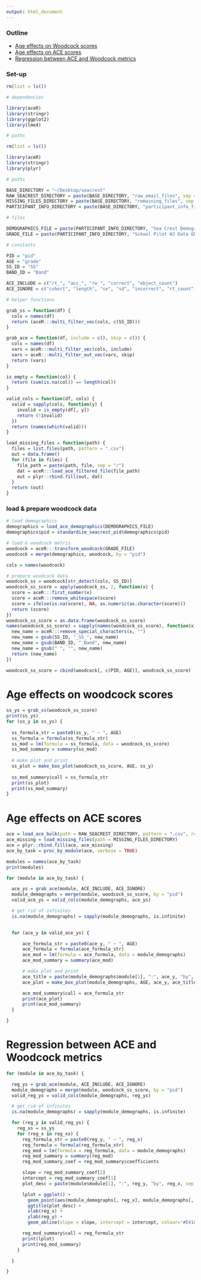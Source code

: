 ```yaml
---
output: html_document
---
```


### Outline

- [Age effects on Woodcock scores](#age-effects-on-woodcock-scores)
- [Age effects on ACE scores](#age-effects-on-ace-scores)
- [Regression between ACE and Woodcock metrics](#regression-between-ace-and-woodcock-metrics)

### Set-up

```r

rm(list = ls())

# dependencies

library(aceR)
library(stringr)
library(ggplot2)
library(lme4)

# paths

rm(list = ls())

library(aceR)
library(stringr)
library(plyr)

# paths

BASE_DIRECTORY = "~/Desktop/seacrest"
RAW_SEACREST_DIRECTORY = paste(BASE_DIRECTORY, "raw_email_files", sep = "/")
MISSING_FILES_DIRECTORY = paste(BASE_DIRECTORY, "remaining_files", sep = "/")
PARTICIPANT_INFO_DIRECTORY = paste(BASE_DIRECTORY, "participant_info_files", sep = "/")

# files

DEMOGRAPHICS_FILE = paste(PARTICIPANT_INFO_DIRECTORY, "Sea Crest Demographics.xlsx", sep = "/")
GRADE_FILE = paste(PARTICIPANT_INFO_DIRECTORY, "School Pilot WJ Data GRADE.xlsx", sep = "/")

# constants

PID = "pid"
AGE = "grade"
SS_ID = "SS"
BAND_ID = "Band"

ACE_INCLUDE = c("rt_", "acc_", "rw_", "correct", "object_count")
ACE_IGNORE = c("cohort", "length", "se", "sd", "incorrect", "rt_count", "rw_count")

# helper functions 

grab_ss = function(df) {
  cols = names(df)
  return (aceR:::multi_filter_vec(cols, c(SS_ID)))
}

grab_ace = function(df, include = c(), skip = c()) {
  cols = names(df)
  vars = aceR:::multi_filter_vec(cols, include)
  vars = aceR:::multi_filter_out_vec(vars, skip)
  return (vars)
}

is_empty = function(col) {
  return (sum(is.na(col)) == length(col))
}

valid_cols = function(df, cols) {
  valid = sapply(cols, function(y) {
    invalid = is_empty(df[, y])
    return (!invalid)
  })
  return (names(which(valid)))
}

load_missing_files = function(path) {
  files = list.files(path, pattern = ".csv")
  out = data.frame()
  for (file in files) {
    file_path = paste(path, file, sep = "/")
    dat = aceR:::load_ace_filtered_file(file_path)
    out = plyr::rbind.fill(out, dat)
  }
  return (out)
}

```

### load & prepare woodcock data

```r

# load demographics
demographics = load_ace_demographics(DEMOGRAPHICS_FILE)
demographics$pid = standardize_seacrest_pid(demographics$pid)

# load & woodcock metris
woodcock = aceR:::transform_woodcock(GRADE_FILE)
woodcock = merge(demographics, woodcock, by = "pid")

cols = names(woodcock)

# prepare woodcock data
woodcock_ss = woodcock[str_detect(cols, SS_ID)]
woodcock_ss_score = apply(woodcock_ss, 2, function(x) {
  score = aceR:::first_number(x)
  score = aceR:::remove_whitespace(score)
  score = ifelse(is.na(score), NA, as.numeric(as.character(score)))
  return (score)
})
woodcock_ss_score = as.data.frame(woodcock_ss_score)
names(woodcock_ss_score) = sapply(names(woodcock_ss_score), function(x) {
  new_name = aceR:::remove_special_characters(x, "")
  new_name = gsub(SS_ID, "_SS_", new_name)
  new_name = gsub(BAND_ID, "_Band", new_name)
  new_name = gsub(" ", "", new_name)
  return (new_name)
})

woodcock_ss_score = cbind(woodcock[, c(PID, AGE)], woodcock_ss_score)

```

# Age effects on woodcock scores

```r
ss_ys = grab_ss(woodcock_ss_score)
print(ss_ys)
for (ss_y in ss_ys) {
  
  ss_formula_str = paste0(ss_y, " ~ ", AGE)
  ss_formula = formula(ss_formula_str)
  ss_mod = lm(formula = ss_formula, data = woodcock_ss_score)
  ss_mod_summary = summary(ss_mod)
  
  # make plot and print
  ss_plot = make_box_plot(woodcock_ss_score, AGE, ss_y)
  
  ss_mod_summary$call = ss_formula_str
  print(ss_plot)
  print(ss_mod_summary)
}

```

# Age effects on ACE scores

```r

ace = load_ace_bulk(path = RAW_SEACREST_DIRECTORY, pattern = ".csv", recursive = FALSE)
ace_missing = load_missing_files(path = MISSING_FILES_DIRECTORY)
ace = plyr::rbind.fill(ace, ace_missing)
ace_by_task = proc_by_module(ace, verbose = TRUE)

modules = names(ace_by_task)
print(modules)

```

```r

for (module in ace_by_task) {

  ace_ys = grab_ace(module, ACE_INCLUDE, ACE_IGNORE)
  module_demographs = merge(module, woodcock_ss_score, by = "pid")
  valid_ace_ys = valid_cols(module_demographs, ace_ys)

  # get rid of infinites
  is.na(module_demographs) = sapply(module_demographs, is.infinite)
  

  for (ace_y in valid_ace_ys) {

      ace_formula_str = paste0(ace_y, " ~ ", AGE)
      ace_formula = formula(ace_formula_str)
      ace_mod = lm(formula = ace_formula, data = module_demographs)
      ace_mod_summary = summary(ace_mod)

      # make plot and print
      ace_title = paste(module_demographs$module[1], ":", ace_y, "by", AGE)
      ace_plot = make_box_plot(module_demographs, AGE, ace_y, ace_title)

      ace_mod_summary$call = ace_formula_str
      print(ace_plot)
      print(ace_mod_summary)
  }

}

```

# Regression between ACE and Woodcock metrics

```r

for (module in ace_by_task) {

  reg_ys = grab_ace(module, ACE_INCLUDE, ACE_IGNORE)
  module_demographs = merge(module, woodcock_ss_score, by = "pid")
  valid_reg_ys = valid_cols(module_demographs, reg_ys)

  # get rid of infinites
  is.na(module_demographs) = sapply(module_demographs, is.infinite)

  for (reg_y in valid_reg_ys) {
    reg_xs = ss_ys
    for (reg_x in reg_xs) {
      reg_formula_str = paste0(reg_y, " ~ ", reg_x)
      reg_formula = formula(reg_formula_str)
      reg_mod = lm(formula = reg_formula, data = module_demographs)
      reg_mod_summary = summary(reg_mod)
      reg_mod_summary_coef = reg_mod_summary$coefficients

      slope = reg_mod_summary_coef[2]
      intercept = reg_mod_summary_coef[1]
      plot_desc = paste(module$module[1], ":", reg_y, "by", reg_x, sep = " ")

      lplot = ggplot() +
        geom_point(aes(module_demographs[, reg_x], module_demographs[, reg_y]), module_demographs) +
        ggtitle(plot_desc) +
        xlab(reg_x) +
        ylab(reg_y) +
        geom_abline(slope = slope, intercept = intercept, colour='#E41A1C')

      reg_mod_summary$call = reg_formula_str
      print(lplot)
      print(reg_mod_summary)
    }

  }

}


```
